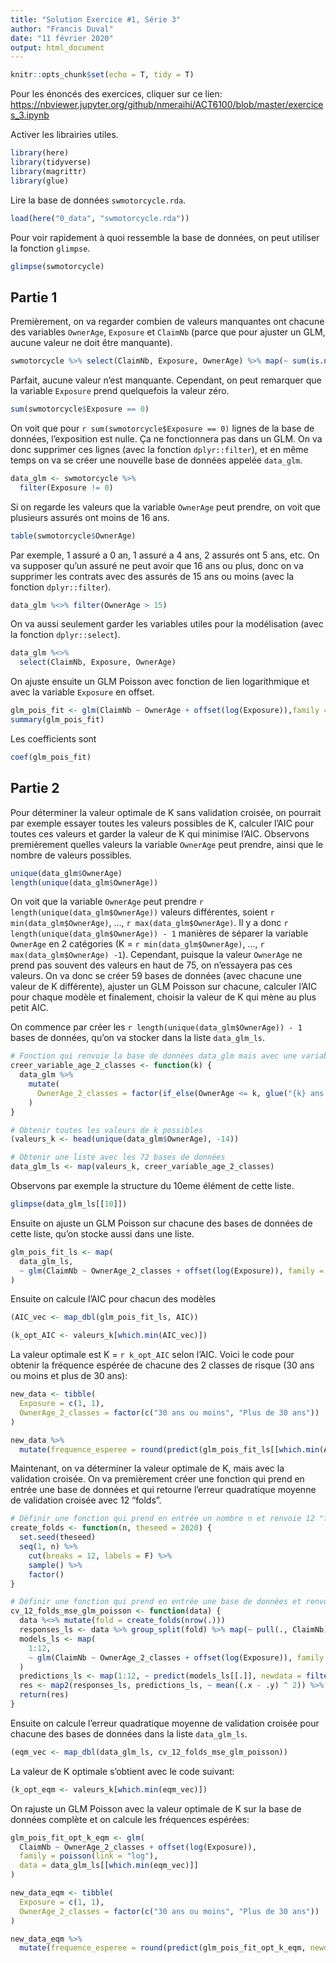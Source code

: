 ```yaml
---
title: "Solution Exercice #1, Série 3"
author: "Francis Duval"
date: "11 février 2020"
output: html_document
---
```


<style>
    body .main-container {
        max-width: 1200px;
    }
</style>

```r
knitr::opts_chunk$set(echo = T, tidy = T)
```

Pour les énoncés des exercices, cliquer sur ce lien: <https://nbviewer.jupyter.org/github/nmeraihi/ACT6100/blob/master/exercices_3.ipynb>

Activer les librairies utiles.

```r
library(here)
library(tidyverse)
library(magrittr)
library(glue)
```


Lire la base de données `swmotorcycle.rda`.

```r
load(here("0_data", "swmotorcycle.rda"))
```

Pour voir rapidement à quoi ressemble la base de données, on peut utiliser la fonction `glimpse`.

```r
glimpse(swmotorcycle)
```

## Partie 1

Premièrement, on va regarder combien de valeurs manquantes ont chacune des variables `OwnerAge`, `Exposure` et `ClaimNb` (parce que pour ajuster un GLM, aucune valeur ne doit être manquante).

```r
swmotorcycle %>% select(ClaimNb, Exposure, OwnerAge) %>% map(~ sum(is.na(.)))
```

Parfait, aucune valeur n'est manquante. Cependant, on peut remarquer que la variable `Exposure` prend quelquefois la valeur zéro.

```r
sum(swmotorcycle$Exposure == 0)
```

On voit que pour `r sum(swmotorcycle$Exposure == 0)` lignes de la base de données, l'exposition est nulle. Ça ne fonctionnera pas dans un GLM. On va donc supprimer ces lignes (avec la fonction `dplyr::filter`), et en même temps on va se créer une nouvelle base de données appelée `data_glm`. 

```r
data_glm <- swmotorcycle %>% 
  filter(Exposure != 0)
```

Si on regarde les valeurs que la variable `OwnerAge` peut prendre, on voit que plusieurs assurés ont moins de 16 ans.

```r
table(swmotorcycle$OwnerAge)
```

Par exemple, 1 assuré a 0 an, 1 assuré a 4 ans, 2 assurés ont 5 ans, etc. On va supposer qu'un assuré ne peut avoir que 16 ans ou plus, donc on va supprimer les contrats avec des assurés de 15 ans ou moins (avec la fonction `dplyr::filter`).

```r
data_glm %<>% filter(OwnerAge > 15) 
```

On va aussi seulement garder les variables utiles pour la modélisation (avec la fonction `dplyr::select`).

```r
data_glm %<>% 
  select(ClaimNb, Exposure, OwnerAge)
```

On ajuste ensuite un GLM Poisson avec fonction de lien logarithmique et avec la variable `Exposure` en offset.

```r
glm_pois_fit <- glm(ClaimNb ~ OwnerAge + offset(log(Exposure)),family = poisson(link = "log"), data = data_glm)
summary(glm_pois_fit)
```

Les coefficients sont

```r
coef(glm_pois_fit)
```

## Partie 2

Pour déterminer la valeur optimale de K sans validation croisée, on pourrait par exemple essayer toutes les valeurs possibles de K, calculer l'AIC pour toutes ces valeurs et garder la valeur de K qui minimise l'AIC. Observons premièrement quelles valeurs la variable `OwnerAge` peut prendre, ainsi que le nombre de valeurs possibles.

```r
unique(data_glm$OwnerAge)
length(unique(data_glm$OwnerAge))
```

On voit que la variable `OwnerAge` peut prendre `r length(unique(data_glm$OwnerAge))` valeurs différentes, soient `r min(data_glm$OwnerAge)`, ..., `r max(data_glm$OwnerAge)`. Il y a donc `r length(unique(data_glm$OwnerAge)) - 1` manières de séparer la variable `OwnerAge` en 2 catégories (K = `r min(data_glm$OwnerAge)`, ..., `r max(data_glm$OwnerAge) -1`). Cependant, puisque la valeur `OwnerAge` ne prend pas souvent des valeurs en haut de 75, on n'essayera pas ces valeurs. On va donc se créer 59 bases de données (avec chacune une valeur de K différente), ajuster un GLM Poisson sur chacune, calculer l'AIC pour chaque modèle et finalement, choisir la valeur de K qui mène au plus petit AIC.

On commence par créer les `r length(unique(data_glm$OwnerAge)) - 1` bases de données, qu'on va stocker dans la liste `data_glm_ls`.

```r
# Fonction qui renvoie la base de données data_glm mais avec une variable age catégorielle à 2 classes (spécifier valeur k)
creer_variable_age_2_classes <- function(k) {
  data_glm %>% 
    mutate(
      OwnerAge_2_classes = factor(if_else(OwnerAge <= k, glue("{k} ans ou moins"), glue("Plus de {k} ans")))
    )  
}

# Obtenir toutes les valeurs de k possibles
(valeurs_k <- head(unique(data_glm$OwnerAge), -14))

# Obtenir une liste avec les 72 bases de données
data_glm_ls <- map(valeurs_k, creer_variable_age_2_classes)
```

Observons par exemple la structure du 10eme élément de cette liste.

```r
glimpse(data_glm_ls[[10]])
```

Ensuite on ajuste un GLM Poisson sur chacune des bases de données de cette liste, qu'on stocke aussi dans une liste.

```r
glm_pois_fit_ls <- map(
  data_glm_ls, 
  ~ glm(ClaimNb ~ OwnerAge_2_classes + offset(log(Exposure)), family = poisson(link = "log"), data = .x)
)
```

Ensuite on calcule l'AIC pour chacun des modèles

```r
(AIC_vec <- map_dbl(glm_pois_fit_ls, AIC))
```

```r
(k_opt_AIC <- valeurs_k[which.min(AIC_vec)])
```

La valeur optimale est K = `r k_opt_AIC` selon l'AIC. Voici le code pour obtenir la fréquence espérée de chacune des 2 classes de risque (30 ans ou moins et plus de 30 ans):

```r
new_data <- tibble(
  Exposure = c(1, 1),
  OwnerAge_2_classes = factor(c("30 ans ou moins", "Plus de 30 ans"))
)

new_data %>%
  mutate(frequence_esperee = round(predict(glm_pois_fit_ls[[which.min(AIC_vec)]], newdata = ., type = "response"), 4))
```

Maintenant, on va déterminer la valeur optimale de K, mais avec la validation croisée. On va premièrement créer une fonction qui prend en entrée une base de données et qui retourne l'erreur quadratique moyenne de validation croisée avec 12 "folds".

```r
# Définir une fonction qui prend en entrée un nombre n et renvoie 12 "folds" de taille égale
create_folds <- function(n, theseed = 2020) {
  set.seed(theseed)
  seq(1, n) %>% 
    cut(breaks = 12, labels = F) %>% 
    sample() %>% 
    factor()
}

# Définir une fonction qui prend en entrée une base de données et renvoie l'erreur quadratique moyenne de validation croisée
cv_12_folds_mse_glm_poisson <- function(data) {
  data %<>% mutate(fold = create_folds(nrow(.)))
  responses_ls <- data %>% group_split(fold) %>% map(~ pull(., ClaimNb))
  models_ls <- map(
    1:12, 
    ~ glm(ClaimNb ~ OwnerAge_2_classes + offset(log(Exposure)), family = poisson(link = "log"), data = filter(data, fold != .))
  )
  predictions_ls <- map(1:12, ~ predict(models_ls[[.]], newdata = filter(data, fold == .), type = "response"))
  res <- map2(responses_ls, predictions_ls, ~ mean((.x - .y) ^ 2)) %>% flatten_dbl() %>% mean()
  return(res)
}
```

Ensuite on calcule l'erreur quadratique moyenne de validation croisée pour chacune des bases de données dans la liste `data_glm_ls`.

```r
(eqm_vec <- map_dbl(data_glm_ls, cv_12_folds_mse_glm_poisson))
```

La valeur de K optimale s'obtient avec le code suivant:

```r
(k_opt_eqm <- valeurs_k[which.min(eqm_vec)])
```

On rajuste un GLM Poisson avec la valeur optimale de K sur la base de données complète et on calcule les fréquences espérées:

```r
glm_pois_fit_opt_k_eqm <- glm(
  ClaimNb ~ OwnerAge_2_classes + offset(log(Exposure)), 
  family = poisson(link = "log"), 
  data = data_glm_ls[[which.min(eqm_vec)]]
)

new_data_eqm <- tibble(
  Exposure = c(1, 1),
  OwnerAge_2_classes = factor(c("30 ans ou moins", "Plus de 30 ans"))
)

new_data_eqm %>%
  mutate(frequence_esperee = round(predict(glm_pois_fit_opt_k_eqm, newdata = ., type = "response"), 4))
```
